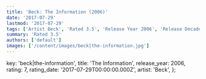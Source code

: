 ```yaml
---
title: 'Beck: The Information (2006)'
date: '2017-07-29'
lastmod: '2017-07-29'
tags: ['Artist Beck', 'Rated 3.5', 'Release Year 2006', 'Release Decade 2000']
summary: 'Rated 3.5'
authors: ['default']
images: ['/content/images/beck|the-information.jpg']
---
```


  key: 'beck|the-information',
  title: 'The Information',
  release_year: 2006,
  rating: 7,
  rating_date: '2017-07-29T00:00:00.000Z',
  artist: 'Beck',
};

<MusicRating data={data} />
